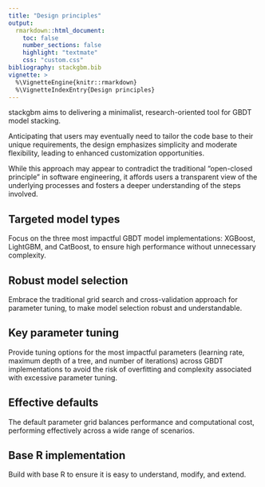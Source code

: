```yaml
---
title: "Design principles"
output:
  rmarkdown::html_document:
    toc: false
    number_sections: false
    highlight: "textmate"
    css: "custom.css"
bibliography: stackgbm.bib
vignette: >
  %\VignetteEngine{knitr::rmarkdown}
  %\VignetteIndexEntry{Design principles}
---
```


stackgbm aims to delivering a minimalist, research-oriented tool for
GBDT model stacking.

Anticipating that users may eventually need to tailor the code base to
their unique requirements, the design emphasizes simplicity and moderate
flexibility, leading to enhanced customization opportunities.

While this approach may appear to contradict the traditional
"open-closed principle" in software engineering, it affords users a
transparent view of the underlying processes and fosters a deeper
understanding of the steps involved.

## Targeted model types

Focus on the three most impactful GBDT model implementations:
XGBoost, LightGBM, and CatBoost, to ensure high performance
without unnecessary complexity.

## Robust model selection

Embrace the traditional grid search and cross-validation approach for
parameter tuning, to make model selection robust and understandable.

## Key parameter tuning

Provide tuning options for the most impactful parameters
(learning rate, maximum depth of a tree, and number of iterations) across
GBDT implementations to avoid the risk of overfitting and complexity
associated with excessive parameter tuning.

## Effective defaults

The default parameter grid balances performance and computational cost,
performing effectively across a wide range of scenarios.

## Base R implementation

Build with base R to ensure it is easy to understand, modify, and extend.
